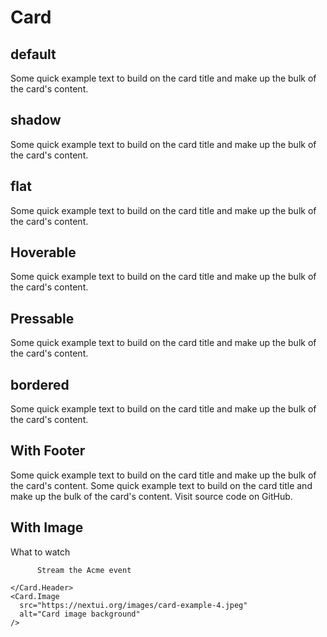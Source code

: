 

# Card

## default
<Spacer/>

<Card>
    <Card.Body>
        Some quick example text to build on the card title and make up the bulk of the card's content.
    </Card.Body>
</Card>
<Spacer height={2} />

## shadow
<Spacer/>

<Card variant="shadow">
    <Card.Body>
        Some quick example text to build on the card title and make up the bulk of the card's content.
    </Card.Body>
</Card>
<Spacer height={2} />

## flat
<Spacer/>

<Card variant="flat">
    <Card.Body>
        Some quick example text to build on the card title and make up the bulk of the card's content.
    </Card.Body>
</Card>
<Spacer height={2} />

## Hoverable
<Spacer/>

<Card isHoverable>
    <Card.Body>
        Some quick example text to build on the card title and make up the bulk of the card's content.
    </Card.Body>
</Card>

## Pressable
<Spacer/>

<Card isPressable>
    <Card.Body>
        Some quick example text to build on the card title and make up the bulk of the card's content.
    </Card.Body>
</Card>

## bordered
<Spacer/>

<Card variant="bordered">
    <Card.Body>
        Some quick example text to build on the card title and make up the bulk of the card's content.
    </Card.Body>
</Card>

## With Footer
<Spacer/>
<Card>
    <Card.Header>
        Some quick example text to build on the card title and make up the bulk of the card's content.
    </Card.Header>
    <Card.Body>
        Some quick example text to build on the card title and make up the bulk of the card's content.
    </Card.Body>
    <Card.Footer>
        Visit source code on GitHub.
    </Card.Footer>
</Card>

## With Image
<Spacer/>
<Card>
    <Card.Header>
       What to watch
     
          Stream the Acme event
      
    </Card.Header>
    <Card.Image
      src="https://nextui.org/images/card-example-4.jpeg"
      alt="Card image background"
    />
</Card>